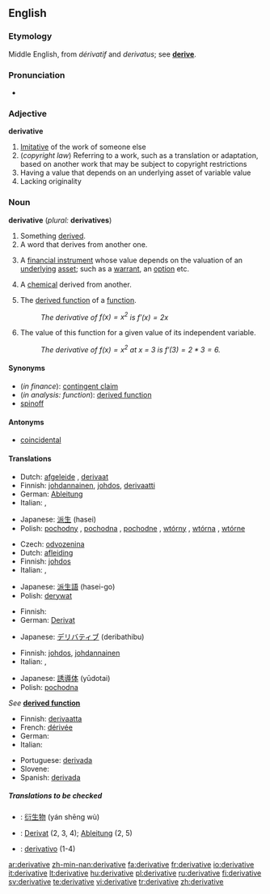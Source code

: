 ==English==

===Etymology===
Middle English, from {{F.}} ''dérivatif'' and {{L.}} ''derivatus''; see '''[[derive]]'''.

===Pronunciation===
*{{audio|en-us-derivative.ogg|Audio (US)}}


===Adjective===
'''derivative'''

#[[Imitative]] of the work of someone else
#(''copyright law'') Referring to a work, such as a translation or adaptation, based on another work that may be subject to copyright restrictions
#Having a value that depends on an underlying asset of variable value
#Lacking originality

===Noun===
'''derivative''' (''plural:'' '''derivatives''')

#Something [[derive|derived]].
#A word that derives from another one.
#{{finance}} A [[financial instrument]] whose value depends on the valuation of an [[underlying]] [[asset]]; such as a [[warrant]], an [[option]] etc.
#{{chemistry}} A [[chemical]] derived from another.
#{{calculus}} The [[derived function]] of a [[function]].
#:''The derivative of <math>f(x) = x^2</math> is <math>f'(x) = 2x</math>''
#{{calculus}} The value of this function for a given value of its independent variable.
#:''The derivative of <math>f(x) = x^2</math> at x = 3 is <math>f'(3) = 2*3 = 6</math>.''

====Synonyms====
*(''in finance''): [[contingent claim]]
*(''in analysis: function''): [[derived function]]
*[[spinoff]]

====Antonyms====
*[[coincidental]]

====Translations====

{{trans-top|something derived}}
* Dutch: [[afgeleide]] {{f}}, [[derivaat]] {{n}}
* Finnish: [[johdannainen]], [[johdos]], [[derivaatti]]
* German: [[Ableitung]] {{f}}
* Italian: {{t+|it|derivato|m}}, {{t+|it|derivata|f}}
{{trans-mid}}
* Japanese: [[派生]] (hasei)
* Polish: [[pochodny]] {{m}}, [[pochodna]] {{f}}, [[pochodne]] {{n}}, [[wtórny]] {{m}}, [[wtórna]] {{f}}, [[wtórne]] {{n}}
{{trans-bottom}}

{{trans-top|word that derives from another}}
* Czech: [[odvozenina]] {{f}}
* Dutch: [[afleiding]] {{f}}
* Finnish: [[johdos]]
* Italian: {{t+|it|derivato|m}}, {{t+|it|derivata|f}}
{{trans-mid}}
* Japanese: [[派生語]] (hasei-go)
* Polish: [[derywat]] {{m}}
{{trans-bottom}}

{{trans-top|financial instrument whose value depends on the valuation of an underlying instrument}}
* Finnish: {{t-|fi|johdannainen}}
* German: [[Derivat]] {{n}}
{{trans-mid}}
* Japanese: [[デリバティブ]] (deribathibu)
{{trans-bottom}}

{{trans-top|chemical derived from another}}
* Finnish: [[johdos]], [[johdannainen]]
* Italian: {{t+|it|derivato|m}}, {{t+|it|derivata|f}}
{{trans-mid}}
* Japanese: [[誘導体]] (yūdotai)
* Polish: [[pochodna]] {{f}}
{{trans-bottom}}

{{trans-top|in analysis: function}}
''See'' '''[[derived function]]'''
{{trans-bottom}}

{{trans-top|in analysis: value}}
* Finnish: [[derivaatta]]
* French: [[dérivée]] {{f}}
* German: {{t|de|Ableitung|f}}
* Italian: {{t+|it|derivata|f}}
{{trans-mid}}
* Portuguese: [[derivada#Portuguese|derivada]] {{f}}
* Slovene: {{t-|sl|odvod|m}}
* Spanish: [[derivida#Spanish|derivada]] {{f}}
{{trans-bottom}}

=====Translations to be checked=====
<!--Remove this section once all of the translations below have been moved into the tables above.-->
{{checktrans}}
*{{ttbc|Chinese}}: [[衍生物]] (yán shēng wù)
*{{ttbc|German}}: [[Derivat]] {{n}} (2, 3, 4); [[Ableitung]] {{f}} (2, 5)
*{{ttbc|Spanish}}: [[derivativo]] {{m}} (1-4)

[[ar:derivative]]
[[zh-min-nan:derivative]]
[[fa:derivative]]
[[fr:derivative]]
[[io:derivative]]
[[it:derivative]]
[[lt:derivative]]
[[hu:derivative]]
[[pl:derivative]]
[[ru:derivative]]
[[fi:derivative]]
[[sv:derivative]]
[[te:derivative]]
[[vi:derivative]]
[[tr:derivative]]
[[zh:derivative]]